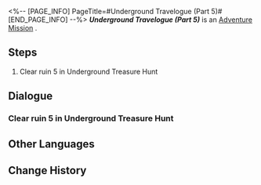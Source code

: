 <%-- [PAGE_INFO]
PageTitle=#Underground Travelogue (Part 5)#
[END_PAGE_INFO] --%>
{{Stub|Dialogue, characters, and location(s)}}
{{Mission Infobox
|id            = 8012105
|title         = 
|image         = Mission Underground Travelogue (Part 5).png
|type          = Adventure
|event_name    = 
|chapter       = 
|requirements  = [[Adventure Mission]] ''[[Underground Travelogue (Part 4)]]'' completed
|summary       = <!--official mission summary from Fate's Atlas-->
|characters    = <!--characters that appear in this mission-->
|startLocation = <!--location as it intially appears on the mission screen-->
|world         = <!--i.e. Penacony-->
|area          = <!--i.e. A Child's Dream-->
|prev          = 
|next          = 
|exp           = 
|credits       = 10000
|stellarJade   = 
|other         = {{Card List||delim=;}}
}}
'''''Underground Travelogue (Part 5)''''' is an [[Adventure Mission]]<!--in [world]-->.

==Steps==
# Clear ruin 5 in Underground Treasure Hunt

<!--
==Gameplay Notes==

--><!--
==Trial Character==

-->
==Dialogue==
{{Stub Dialogue}}
===Clear ruin 5 in Underground Treasure Hunt===
{{Mission Description|type=adventure|location=<!--to be added-->|Aksay has excavated the last of the ancient ruins, and it seems more dangerous than ever... Complete your treasure hunting journey!}}
{{Dialogue Start}}
:{{tx}}
{{Dialogue End}}

==Other Languages==
{{Other Languages
|en   = Underground Travelogue (Part 5)
|zhs  = 地城游记•其五
|zht  = 地城遊記•其五
|ja   = 地下遺跡探遊記・五
|ko   = 지하 여행기•5
|es   = Diario de un viaje subterráneo V
|fr   = Voyage au centre de la terre (partie 5)
|ru   = Путевые записки из-под земли V
|th   = บันทึกการเดินทางในเมืองใต้ดิน 5
|vi   = Du Ký Thành Ngầm 5
|de   = Untergrund-Reisebericht (Teil 5)
|id   = Catatan Perjalanan Bawah Tanah (Bagian 5)
|pt   = Diário de Viagem do Subterrâneo (Parte 5)
}}

==Change History==
{{Change History|1.2}}
